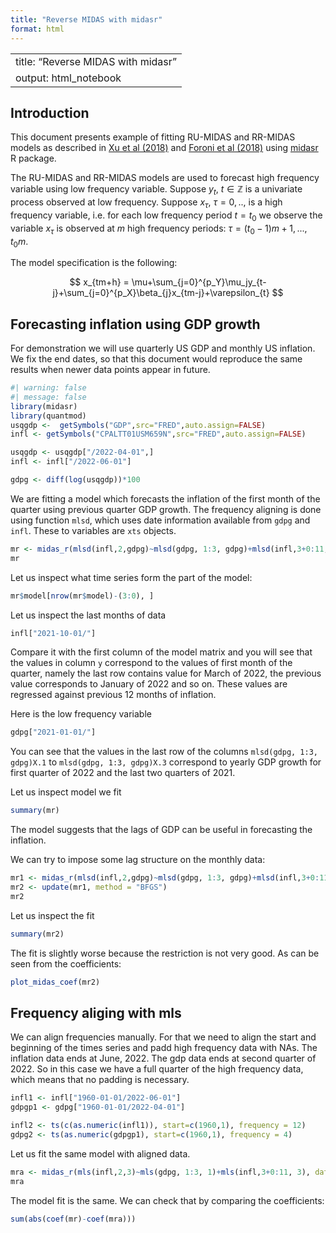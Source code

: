 ```yaml
---
title: "Reverse MIDAS with midasr"
format: html
---
```


---
title: "Reverse MIDAS with midasr"
output: html_notebook
---

## Introduction

This document presents example of fitting RU-MIDAS and RR-MIDAS models as described in [Xu et al (2018)](https://doi.org/10.1080/03610918.2018.1563148) and [Foroni et al (2018) ](https://doi.org/10.1016/j.ijforecast.2018.06.004) using [midasr](https://cran.r-project.org/package=midasr) R package.

The RU-MIDAS and RR-MIDAS models are used to forecast high frequency variable using low frequency variable. Suppose $y_t$, $t\in \mathbb{Z}$ is a univariate process observed at low frequency. Suppose $x_\tau$, $\tau=0,..,$ is a high frequency variable, i.e. for each low frequency period $t=t_0$ we observe the variable $x_\tau$ is observed at $m$ high frequency periods: $\tau = (t_0-1)m+1, ..., t_0m$.

The model specification is the following:

$$
x_{tm+h} = \mu+\sum_{j=0}^{p_Y}\mu_jy_{t-j}+\sum_{j=0}^{p_X}\beta_{j}x_{tm-j}+\varepsilon_{t}
$$

## Forecasting inflation using GDP growth

For demonstration we will use quarterly US GDP and monthly US inflation. We fix the end dates, so that this document would reproduce the same results when newer data points appear in future.

```r
#| warning: false
#| message: false 
library(midasr)
library(quantmod)
usqgdp <-  getSymbols("GDP",src="FRED",auto.assign=FALSE)
infl <- getSymbols("CPALTT01USM659N",src="FRED",auto.assign=FALSE)

usqgdp <- usqgdp["/2022-04-01",]
infl <- infl["/2022-06-01"]

gdpg <- diff(log(usqgdp))*100
```


We are fitting a model which forecasts the inflation of the first month of the quarter using previous quarter GDP growth. The frequency aligning is done using function `mlsd`, which uses date information available from `gdpg` and `infl`. These to variables are `xts` objects.

```r
mr <- midas_r(mlsd(infl,2,gdpg)~mlsd(gdpg, 1:3, gdpg)+mlsd(infl,3+0:11, gdpg), data=list(gdpg=gdpg, infl=infl), start = NULL)
mr
```


Let us inspect what time series form the part of the model:

```r
mr$model[nrow(mr$model)-(3:0), ]
```

Let us inspect the last months of data

```r
infl["2021-10-01/"]
```

Compare it with the first column of the model matrix and you will see that the values in column `y` correspond to the values of first month of the quarter, namely the last row contains value for March of 2022, the previous value corresponds to January of 2022 and so on. These values are regressed against previous 12 months of inflation.

Here is the low frequency variable
```r
gdpg["2021-01-01/"]

```

You can see that the values in the last row of the columns `mlsd(gdpg, 1:3, gdpg)X.1` to `mlsd(gdpg, 1:3, gdpg)X.3` correspond to yearly GDP growth for first quarter of 2022 and the last two quarters of 2021.


Let us inspect model we fit
```r
summary(mr)
```

The model suggests that the lags of GDP can be useful in forecasting the inflation.

We can try to impose some lag structure on the monthly data:

```r
mr1 <- midas_r(mlsd(infl,2,gdpg)~mlsd(gdpg, 1:3, gdpg)+mlsd(infl,3+0:11, gdpg,nealmon), data=list(gdpg=gdpg, infl=infl), start = list(infl = c(0.1, 0.1)), method = "Nelder-Mead")
mr2 <- update(mr1, method = "BFGS")
mr2
```

Let us inspect the fit
```r
summary(mr2)
```

The fit is slightly worse because the restriction is not very good.  As can be seen from the coefficients: 
```r
plot_midas_coef(mr2)
```

## Frequency aliging with mls

We can align frequencies manually. For that we need to align the start and beginning of the times series and padd high frequency data with NAs. The inflation data ends at June, 2022. The gdp data ends at second quarter of 2022. So in this case we have a full quarter of the high frequency data, which means that no padding is necessary.

```r
infl1 <- infl["1960-01-01/2022-06-01"]
gdpgp1 <- gdpg["1960-01-01/2022-04-01"]

infl2 <- ts(c(as.numeric(infl1)), start=c(1960,1), frequency = 12)
gdpg2 <- ts(as.numeric(gdpgp1), start=c(1960,1), frequency = 4)
```

Let us fit the same model with aligned data.

```r
mra <- midas_r(mls(infl,2,3)~mls(gdpg, 1:3, 1)+mls(infl,3+0:11, 3), data=list(gdpg=gdpg2, infl=infl2), start = NULL)
mra
```

The model fit is the same. We can check that by comparing the coefficients:

```r
sum(abs(coef(mr)-coef(mra)))
```
